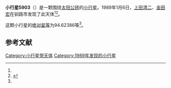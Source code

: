 {{Infobox planet
| bgcolour = #FFFFC0
| name = 5903
| symbol = 
| image = 
| caption = 
| discovery = yes
| discovery_ref = 
| discoverer = [[上田清二|上田清二]]、[[金田宏|金田宏]]
| discovery_site = [[钏路市|钏路市]] 
| discovered = 1989年1月6日
| designations = yes
| mp_name = 
| named_after = 
| alt_names = 1989 AN1/ 1976 GD6 / 1980 BW5
| mp_category = [[主带小行星|主带小行星]]
| orbit_ref = <ref name="a">[http://ssd.jpl.nasa.gov/sbdb.cgi?sstr=5903 5903] {{Wayback|url=http://ssd.jpl.nasa.gov/sbdb.cgi?sstr=5903 |date=20110610013641 }}，小行星數據庫瀏覽器（JPL Small-Body Database Browser）－[[美国国家航空航天局|美国国家航空航天局]]喷气推进实验室</ref>
| epoch = 2456400.5 (2013年4月18日更新)
| aphelion = {{convert|3.0025687|AU|km|3|abbr=on|lk=out}}
| perihelion = {{convert|2.4861961|AU|km|3|abbr=on}}
| semimajor = {{convert|2.7443824|AU|km|3|abbr=on}}
| eccentricity = 0.0940781
| period = 1660.60132 [[日|日]]<br />4.55[[儒略年|儒略年]]
| avg_speed = 
| inclination = 2.10177
| asc_node = 45.93644
| mean_anomaly = 
| arg_peri = 94.62386
| satellites = 
| physical_characteristics = yes
| dimensions = 
| mass = 
| density = 
| surface_grav = 
| escape_velocity = 
| sidereal_day = 
| axial_tilt = 
| pole_ecliptic_lat = 
| pole_ecliptic_lon = 
| albedo = 
| temperatures= 
| temp_name1 = 
| mean_temp_1 = 
| max_temp_1 = 
| temp_name2 = 
| max_temp_2 = 
| spectral_type = 
| abs_magnitude = 94.62386
}}

'''小行星5903'''（{{lang-en|5903}}）是一颗围绕[[太阳|太阳]][[公转|公转]]的[[小行星|小行星]]。1989年1月6日，[[上田清二|上田清二]]、[[金田宏|金田宏]]在钏路市发现了此天体<ref name="a" /><ref>{{cite news|title=小行星列表|url=http://cfa-www.harvard.edu/iau/lists/NumberedMPs.txt|accessdate=2013-07-08|newspaper=哈佛大学|archive-date=2008-05-17|archive-url=https://web.archive.org/web/20080517010638/http://cfa-www.harvard.edu/iau/lists/NumberedMPs.txt|dead-url=no}}</ref>。

这颗小行星的[[绝对星等|绝对星等]]为94.62386等<ref name="a" />。

==参考文献==
{{reflist}}
{{Minor Planet Number|[[小行星5902|小行星5902]]|[[小行星5904|小行星5904]]}}

{{小天体}}

[[Category:小行星带天体|Category:小行星带天体]]
[[Category:1989年发现的小行星|Category:1989年发现的小行星]]

{{asteroid-stub}}